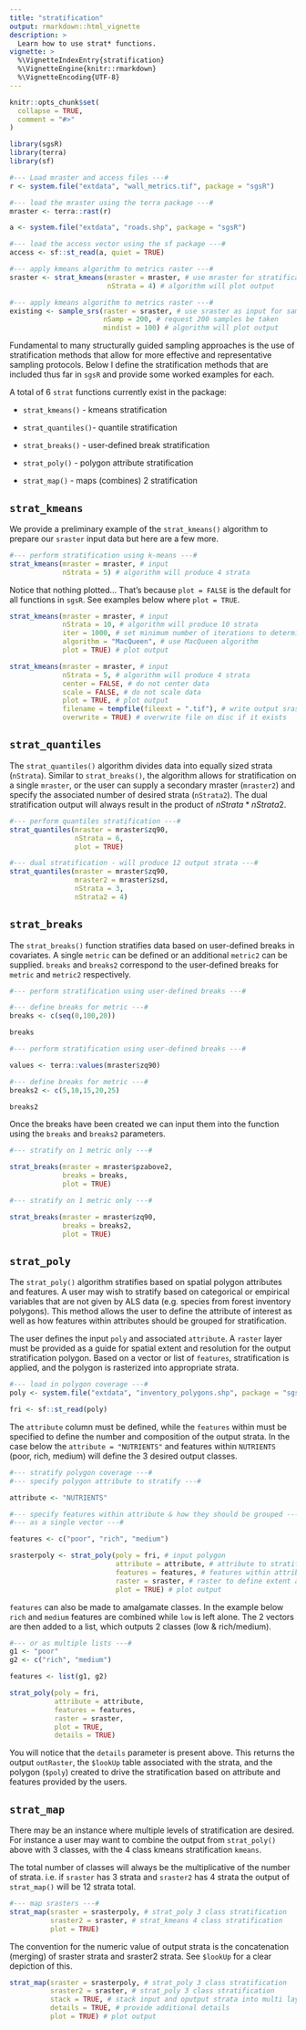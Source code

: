 ```yaml
---
title: "stratification"
output: rmarkdown::html_vignette
description: >
  Learn how to use strat* functions.
vignette: >
  %\VignetteIndexEntry{stratification}
  %\VignetteEngine{knitr::rmarkdown}
  %\VignetteEncoding{UTF-8}
---
```


```r
knitr::opts_chunk$set(
  collapse = TRUE,
  comment = "#>"
)
```

```r
library(sgsR)
library(terra)
library(sf)

#--- Load mraster and access files ---#
r <- system.file("extdata", "wall_metrics.tif", package = "sgsR")

#--- load the mraster using the terra package ---#
mraster <- terra::rast(r)

a <- system.file("extdata", "roads.shp", package = "sgsR")

#--- load the access vector using the sf package ---#
access <- sf::st_read(a, quiet = TRUE)

#--- apply kmeans algorithm to metrics raster ---#
sraster <- strat_kmeans(mraster = mraster, # use mraster for stratification
                        nStrata = 4) # algorithm will plot output

#--- apply kmeans algorithm to metrics raster ---#
existing <- sample_srs(raster = sraster, # use sraster as input for sampling
                       nSamp = 200, # request 200 samples be taken
                       mindist = 100) # algorithm will plot output

```

Fundamental to many structurally guided sampling approaches is the use of stratification methods that allow for more effective and representative sampling protocols. Below I define the stratification methods that are included thus far in `sgsR` and provide some worked examples for each.

A total of 6 `strat` functions currently exist in the package:

*   `strat_kmeans()` - kmeans stratification

*   `strat_quantiles()`- quantile stratification

*   `strat_breaks()` - user-defined break stratification

*   `strat_poly()` - polygon attribute stratification

*   `strat_map()` - maps (combines) 2 stratification

## `strat_kmeans` {#kmeans .unnumbered}

We provide a preliminary example of the `strat_kmeans()` algorithm to prepare our `sraster` input data but here are a few more.

```r
#--- perform stratification using k-means ---#
strat_kmeans(mraster = mraster, # input
             nStrata = 5) # algorithm will produce 4 strata

```

Notice that nothing plotted... That's because `plot = FALSE` is the default for all functions in `sgsR`. See examples below where `plot = TRUE`.

```r
strat_kmeans(mraster = mraster, # input
             nStrata = 10, # algorithm will produce 10 strata
             iter = 1000, # set minimum number of iterations to determine kmeans centers
             algorithm = "MacQueen", # use MacQueen algorithm
             plot = TRUE) # plot output
```

```r
strat_kmeans(mraster = mraster, # input
             nStrata = 5, # algorithm will produce 4 strata
             center = FALSE, # do not center data
             scale = FALSE, # do not scale data
             plot = TRUE, # plot output
             filename = tempfile(fileext = ".tif"), # write output sraster to file
             overwrite = TRUE) # overwrite file on disc if it exists

```

## `strat_quantiles` {.unnumbered}

The `strat_quantiles()` algorithm divides data into equally sized strata (`nStrata`). Similar to `strat_breaks()`, the algorithm allows for stratification on a single `mraster`, or the user can supply a secondary mraster (`mraster2`) and specify the associated number of desired strata (`nStrata2`). The dual stratification output will always result in the product of $nStrata * nStrata2$.

```r
#--- perform quantiles stratification ---#
strat_quantiles(mraster = mraster$zq90,
                nStrata = 6,
                plot = TRUE)

#--- dual stratification - will produce 12 output strata ---#
strat_quantiles(mraster = mraster$zq90, 
                mraster2 = mraster$zsd,
                nStrata = 3, 
                nStrata2 = 4)
```
## `strat_breaks` {.unnumbered}

The `strat_breaks()` function stratifies data based on user-defined breaks in covariates. A single `metric` can be defined or an additional `metric2` can be supplied. `breaks` and `breaks2` correspond to the user-defined breaks for `metric` and `metric2` respectively.

```r
#--- perform stratification using user-defined breaks ---#

#--- define breaks for metric ---#
breaks <- c(seq(0,100,20))

breaks

#--- perform stratification using user-defined breaks ---#

values <- terra::values(mraster$zq90)

#--- define breaks for metric ---#
breaks2 <- c(5,10,15,20,25)

breaks2

```

Once the breaks have been created we can input them into the function using the `breaks` and `breaks2` parameters.

```r
#--- stratify on 1 metric only ---#

strat_breaks(mraster = mraster$pzabove2,
             breaks = breaks,
             plot = TRUE)
```

```r
#--- stratify on 1 metric only ---#

strat_breaks(mraster = mraster$zq90,
             breaks = breaks2,
             plot = TRUE)
```   

## `strat_poly` {.unnumbered}

The `strat_poly()` algorithm stratifies based on spatial polygon attributes and features. A user may wish to stratify based on categorical or empirical variables that are not given by ALS data (e.g. species from forest inventory polygons). This method allows the user to define the attribute of interest as well as how features within attributes should be grouped for stratification.

The user defines the input `poly` and associated `attribute`. A `raster` layer must be provided as a guide for spatial extent and resolution for the output stratification polygon. Based on a vector or list of `features`, stratification is applied, and the polygon is rasterized into appropriate strata.

```r
#--- load in polygon coverage ---#
poly <- system.file("extdata", "inventory_polygons.shp", package = "sgsR")

fri <- sf::st_read(poly)
```

The `attribute` column must be defined, while the `features` within must be specified to define the number and composition of the output strata. In the case below the `attribute = "NUTRIENTS"` and features within `NUTRIENTS` (poor, rich, medium) will define the 3 desired output classes.

```r
#--- stratify polygon coverage ---#
#--- specify polygon attribute to stratify ---#

attribute <- "NUTRIENTS"

#--- specify features within attribute & how they should be grouped ---#
#--- as a single vector ---#

features <- c("poor", "rich", "medium")

srasterpoly <- strat_poly(poly = fri, # input polygon
                          attribute = attribute, # attribute to stratify by
                          features = features, # features within attribute
                          raster = sraster, # raster to define extent and resolution for output
                          plot = TRUE) # plot output
```

`features` can also be made to amalgamate classes. In the example below `rich` and `medium` features are combined while `low` is left alone. The 2 vectors are then added to a list, which outputs 2 classes (low & rich/medium).

```r
#--- or as multiple lists ---#
g1 <- "poor"
g2 <- c("rich", "medium")

features <- list(g1, g2)

strat_poly(poly = fri,
           attribute = attribute,
           features = features,
           raster = sraster,
           plot = TRUE,
           details = TRUE)
```

You will notice that the `details` parameter is present above. This returns the output `outRaster`, the `$lookUp` table associated with the strata, and the polygon (`$poly`) created to drive the stratification based on attribute and features provided by the users. 

## `strat_map` {.unnumbered}

There may be an instance where multiple levels of stratification are desired. For instance a user may want to combine the output from `strat_poly()` above with 3 classes, with the 4 class kmeans stratification `kmeans`.

The total number of classes will always be the multiplicative of the number of strata. i.e. if `sraster` has 3 strata and `sraster2` has 4 strata the output of `strat_map()` will be 12 strata total.

```r
#--- map srasters ---#
strat_map(sraster = srasterpoly, # strat_poly 3 class stratification
          sraster2 = sraster, # strat_kmeans 4 class stratification
          plot = TRUE)

```

The convention for the numeric value of output strata is the concatenation (merging) of sraster strata and sraster2 strata. See `$lookUp` for a clear depiction of this.

```r
strat_map(sraster = srasterpoly, # strat_poly 3 class stratification
          sraster2 = sraster, # strat_poly 3 class stratification
          stack = TRUE, # stack input and oputput strata into multi layer ouput raster
          details = TRUE, # provide additional details
          plot = TRUE) # plot output
```